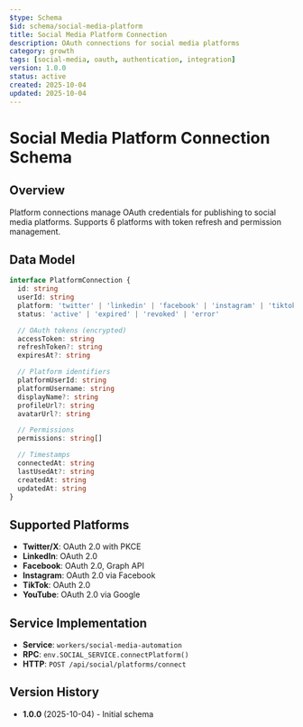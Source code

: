 ```yaml
---
$type: Schema
$id: schema/social-media-platform
title: Social Media Platform Connection
description: OAuth connections for social media platforms
category: growth
tags: [social-media, oauth, authentication, integration]
version: 1.0.0
status: active
created: 2025-10-04
updated: 2025-10-04
---
```


# Social Media Platform Connection Schema

## Overview

Platform connections manage OAuth credentials for publishing to social media platforms. Supports 6 platforms with token refresh and permission management.

## Data Model

```typescript
interface PlatformConnection {
  id: string
  userId: string
  platform: 'twitter' | 'linkedin' | 'facebook' | 'instagram' | 'tiktok' | 'youtube'
  status: 'active' | 'expired' | 'revoked' | 'error'

  // OAuth tokens (encrypted)
  accessToken: string
  refreshToken?: string
  expiresAt?: string

  // Platform identifiers
  platformUserId: string
  platformUsername: string
  displayName?: string
  profileUrl?: string
  avatarUrl?: string

  // Permissions
  permissions: string[]

  // Timestamps
  connectedAt: string
  lastUsedAt?: string
  createdAt: string
  updatedAt: string
}
```

## Supported Platforms

- **Twitter/X**: OAuth 2.0 with PKCE
- **LinkedIn**: OAuth 2.0
- **Facebook**: OAuth 2.0, Graph API
- **Instagram**: OAuth 2.0 via Facebook
- **TikTok**: OAuth 2.0
- **YouTube**: OAuth 2.0 via Google

## Service Implementation

-  **Service**: `workers/social-media-automation`
- **RPC**: `env.SOCIAL_SERVICE.connectPlatform()`
- **HTTP**: `POST /api/social/platforms/connect`

## Version History

- **1.0.0** (2025-10-04) - Initial schema

